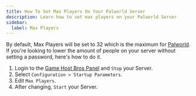 ```yaml
---
title: How To Set Max Players On Your Palworld Server
description: Learn how to set max players on your Palworld Server
sidebar:
  label: Max Players
---
```


By default, Max Players will be set to 32 which is the maximum for [Palworld](https://www.gamehostbros.com/palworld-server-hosting/). If you're looking to lower the amount of people on your server without setting a password, here's how to do it.
<Steps>
1. Login to the [Game Host Bros Panel](https://panel.gamehostbros.com/) and `Stop` your Server.
2. Select `Configuration > Startup Parameters`.
3. Edit `Max Players`.
4. After changing, `Start` your Server.
</Steps>

